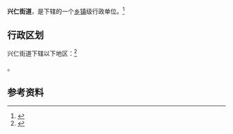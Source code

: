 {{中国乡级行政区|37/04/03/002/000}}

'''兴仁街道'''，是{{PRC admin/fullname|37/04/03/002/000|3}}下辖的一个[[乡镇|乡镇]]级行政单位。<ref>{{PRC admin/ref sgc|{{PRC admin/parent|37/04/03/002/000}}}}</ref>

== 行政区划 ==

兴仁街道下辖以下地区：<ref>{{PRC admin/ref sgc|37/04/03/002/000}}</ref>

{{PRC admin/children|37/04/03/002/000}}。

== 参考资料 ==

{{reflist}}

{{行政区划小作品}}
{{PRC admin/navcat|37/04/03/002/000}}